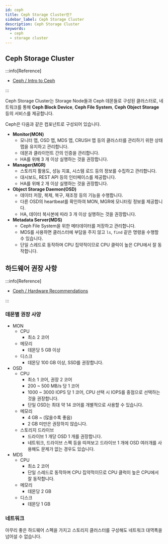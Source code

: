 ```yaml
---
id: ceph
title: Ceph Storage Cluster란?
sidebar_label: Ceph Storage Cluster
description: Ceph Storage Cluster
keywords:
  - ceph
  - storage cluster
---
```


## Ceph Storage Cluster

:::info[Reference]

- [Ceph / Intro to Ceph](https://docs.ceph.com/en/reef/start/)

:::

Ceph Storage Cluster는 Storage Node들과 Ceph 데몬들로 구성된 클러스터로, 네트워크를 통해 **Ceph Block Device**, **Ceph File System**, **Ceph Object Storage** 등의 서비스를 제공합니다.

Ceph은 다음과 같은 컴포넌트로 구성되어 있습니다.

- **Monitor\(MON\)**
  - 모니터 맵, OSD 맵, MDS 맵, CRUSH 맵 등의 클러스터를 관리하기 위한 상태 맵을 유지하고 관리합니다.
  - 데몬과 클라이언트 간의 인증을 관리합니다.
  - HA를 위해 3 개 이상 실행하는 것을 권장합니다.
- **Manager\(MGR\)**
  - 스토리지 활용도, 성능 지표, 시스템 로드 등의 정보를 수집하고 관리합니다.
  - 대시보드, REST API 등의 인터페이스를 제공합니다.
  - HA를 위해 2 개 이상 실행하는 것을 권장합니다.
- **Object Storage Daemon\(OSD\)**
  - 데이터 저장, 복제, 복구, 재조정 등의 기능을 수행합니다.
  - 다른 OSD의 heartbeat를 확인하여 MON, MGR에 모니터링 정보를 제공합니다.
  - HA, 데이터 복사본에 따라 3 개 이상 실행하는 것을 권장합니다.
- **Metadata Server\(MDS\)**
  - Ceph File System을 위한 메타데이터를 저장하고 관리합니다.
  - MDS를 사용하면 클러스터에 부담을 주지 않고 `ls`, `find` 같은 명령을 수행할 수 있습니다.
  - 단일 스레드로 동작하며 CPU 집약적이므로 CPU 클럭이 높은 CPU에서 잘 동작합니다.

## 하드웨어 권장 사항

:::info[Reference]

- [Cpeh / Hardware Recommendations](https://docs.ceph.com/en/quincy/start/hardware-recommendations)

:::

### 데몬별 권장 사양

- MON
  - CPU
    - 최소 2 코어
  - 메모리
    - 데몬당 5 GB 이상
  - 디스크
    - 데몬당 100 GB 이상, SSD를 권장합니다.
- OSD
  - CPU
    - 최소 1 코어, 권장 2 코어
    - 200 ~ 500 MB/s 당 1 코어
    - 1000 ~ 3000 IOPS 당 1 코어, CPU 선택 시 IOPS를 중점으로 선택하는 것을 권장합니다.
    - 단일 OSD는 최대 약 14 코어를 개별적으로 사용할 수 있습니다.
  - 메모리
    - 4 GB ~ (많을수록 좋음)
    - 2 GB 미만은 권장하지 않습니다.
  - 스토리지 드라이브
    - 드라이브 1 개당 OSD 1 개를 권장합니다.
    - 네트워크, 드라이브 스펙 등을 따져보고 드라이브 1 개에 OSD 여러개를 사용해도 문제가 없는 경우도 있습니다.
- MDS
  - CPU
    - 최소 2 코어
    - 단일 스레드로 동작하며 CPU 집약적이므로 CPU 클럭이 높은 CPU에서 잘 동작합니다.
  - 메모리
    - 데몬당 2 GB
  - 디스크
    - 데몬당 1 GB

### 네트워크

아무리 좋은 하드웨어 스펙을 가지고 스토리지 클러스터를 구성해도 네트워크 대역폭을 넘어설 수 없습니다.
